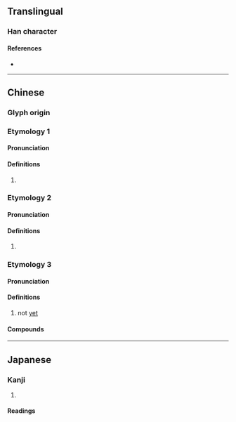 {{character info}}
==Translingual==

===Han character===
{{Han char|rn=30|rad=口|as=03|sn=6|four=|canj=YVR|ids=⿱亡口}}

====References====
* {{Han ref|kx=0174.160|dkj=03279|dj=0387.090|hdz=10584.010|uh=5402|ud=21506}}

----

==Chinese==

===Glyph origin===
{{Han etym}}

===Etymology 1===
{{zh-forms}}

====Pronunciation====
{{zh-pron
|m=máng
|c=
|mc=1
|oc=1
|cat=
}}

====Definitions====
{{zh-hanzi}}

# {{rfdef|zh}}

===Etymology 2===
{{zh-forms}}

====Pronunciation====
{{zh-pron
|m=màng
|c=
|mc=2
|oc=2
|cat=
}}

====Definitions====
{{zh-hanzi}}

# {{rfdef|zh}}

===Etymology 3===
{{zh-forms|alt=盲}}
{{rfe|zh}}

====Pronunciation====
{{zh-pron
|h=pfs=màng;gd=mang2
|cat=adv
}}

====Definitions====
{{zh-hanzi}}

# {{lb|zh|Hakka}} not [[yet]]

====Compounds====
{{zh-der|吂曾|吂識}}

----

==Japanese==

===Kanji===
{{ja-kanji|grade=|rs=口03}}

# {{rfdef|ja|sort=口03}}

====Readings====
{{ja-readings|on=[[ぼう]] (bō), [[もう]] (mō)|kun=[[おいぼれる]] (oiboreru)}}